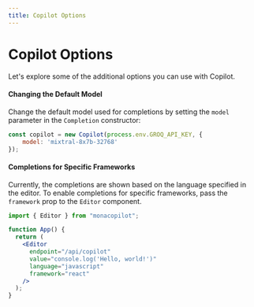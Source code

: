 ```yaml
---
title: Copilot Options
---
```


# Copilot Options

Let's explore some of the additional options you can use with Copilot.

#### Changing the Default Model

Change the default model used for completions by setting the `model` parameter in the `Completion` constructor:

```jsx {2}
const copilot = new Copilot(process.env.GROQ_API_KEY, { 
    model: 'mixtral-8x7b-32768' 
});
```

#### Completions for Specific Frameworks

Currently, the completions are shown based on the language specified in the editor. To enable completions for specific frameworks, pass the `framework` prop to the `Editor` component.

```jsx {9}
import { Editor } from "monacopilot";

function App() {
  return (
    <Editor 
      endpoint="/api/copilot"
      value="console.log('Hello, world!')" 
      language="javascript"
      framework="react"
    />
  );
}
```